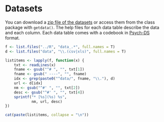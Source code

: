 # Datasets {#datasets}

You can download a [zip file of the datasets](data/data.zip) or access them from the class package with `getdata()`. The help files for each data table describe the data and each column. Each data table comes with a codebook in [Psych-DS](https://psych-ds.github.io/) format.

```r
f <- list.files("../R", "data_.*", full.names = T)
d <- list.files("data", "\\.(csv|xls)", full.names = T)

listitems <- lapply(f, function(x) {
    txt <- readLines(x)
    fname <- gsub("^# ", "", txt[1])
    fname <- gsub(" ----", "", fname)
    idx <- grep(paste0("^data/", fname, "\\."), d)
    url <- d[idx]
    nm <- gsub("^#' ", "", txt[2])
    desc <- gsub("^#' ", "", txt[4])
    sprintf("* [%s](%s) %s",
            nm, url, desc)
})

cat(paste(listitems, collapse = "\n"))
```

